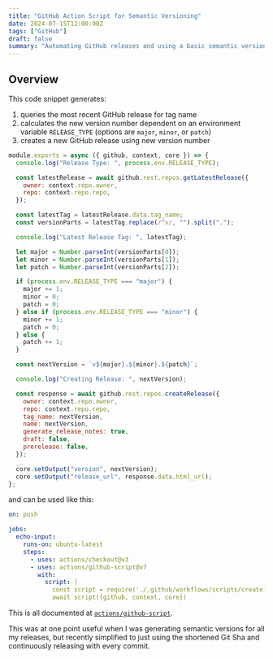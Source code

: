 ```yaml
---
title: "GitHub Action Script for Semantic Versioning"
date: 2024-07-15T12:00:00Z
tags: ["GitHub"]
draft: false
summary: "Automating GitHub releases and using a basic semantic versioning action"
---
```


## Overview

This code snippet generates:

1. queries the most recent GitHub release for tag name
2. calculates the new version number dependent on an environment variable `RELEASE_TYPE` (options are `major`, `minor`, or `patch`)
3. creates a new GitHub release using new version number

```js title=".github/workflows/scripts/create-release.js"
module.exports = async ({ github, context, core }) => {
  console.log("Release Type: ", process.env.RELEASE_TYPE);

  const latestRelease = await github.rest.repos.getLatestRelease({
    owner: context.repo.owner,
    repo: context.repo.repo,
  });

  const latestTag = latestRelease.data.tag_name;
  const versionParts = latestTag.replace(/^v/, "").split(".");

  console.log("Latest Release Tag: ", latestTag);

  let major = Number.parseInt(versionParts[0]);
  let minor = Number.parseInt(versionParts[1]);
  let patch = Number.parseInt(versionParts[2]);

  if (process.env.RELEASE_TYPE === "major") {
    major += 1;
    minor = 0;
    patch = 0;
  } else if (process.env.RELEASE_TYPE === "minor") {
    minor += 1;
    patch = 0;
  } else {
    patch += 1;
  }

  const nextVersion = `v${major}.${minor}.${patch}`;

  console.log("Creating Release: ", nextVersion);

  const response = await github.rest.repos.createRelease({
    owner: context.repo.owner,
    repo: context.repo.repo,
    tag_name: nextVersion,
    name: nextVersion,
    generate_release_notes: true,
    draft: false,
    prerelease: false,
  });

  core.setOutput("version", nextVersion);
  core.setOutput("release_url", response.data.html_url);
};
```

and can be used like this:

```yaml
on: push

jobs:
  echo-input:
    runs-on: ubuntu-latest
    steps:
      - uses: actions/checkout@v3
      - uses: actions/github-script@v7                                                // [!code highlight]
        with:                                                                         // [!code highlight]
          script: |                                                                   // [!code highlight]
            const script = require('./.github/workflows/scripts/create-release.js')   // [!code highlight]
            await script({github, context, core})                                     // [!code highlight]
```

This is all documented at [`actions/github-script`](https://github.com/actions/github-script).

This was at one point useful when I was generating semantic versions for all my releases, but recently simplified to just
using the shortened Git Sha and continuously releasing with every commit.
